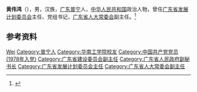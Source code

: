 '''黄伟鸿'''（{{bd|1943年|10月|}}），男，汉族，[[广东|广东]][[普宁|普宁]]人，[[中华人民共和国|中华人民共和国]]政治人物，曾任[[广东省发展计划委员会|广东省发展计划委员会]]主任、党组书记，[[广东省人大常委会|广东省人大常委会]]副主任。<ref>{{Cite web|title=广东省十届人大一次会议选举省领导成员简历|url=http://news.southcn.com/gdnews/hotspot/gdlh/lhzxbd/200301200730.htm|accessdate=2020-07-13|work=南方网|archive-date=2020-07-13|archive-url=https://web.archive.org/web/20200713111027/http://news.southcn.com/gdnews/hotspot/gdlh/lhzxbd/200301200730.htm|dead-url=no}}</ref>

== 参考资料 ==
{{reflist}}

{{中国人物小作品}}

{{Authority control}}
{{DEFAULTSORT:Huang黄}}
[[Category:黄姓|Wei]]
[[Category:普宁人|Category:普宁人]]
[[Category:华南工学院校友|Category:华南工学院校友]]
[[Category:中国共产党党员_(1978年入党)|Category:中国共产党党员 (1978年入党)]]
[[Category:广东省建设委员会副主任|Category:广东省建设委员会副主任]]
[[Category:广东省人民政府副秘书长|Category:广东省人民政府副秘书长]]
[[Category:广东省发展计划委员会主任|Category:广东省发展计划委员会主任]]
[[Category:广东省人大常委会副主任|Category:广东省人大常委会副主任]]